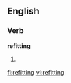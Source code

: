 ==English==

===Verb===
'''refitting'''

# {{third-person singular of|[[refit]]}}

[[fi:refitting]]
[[vi:refitting]]